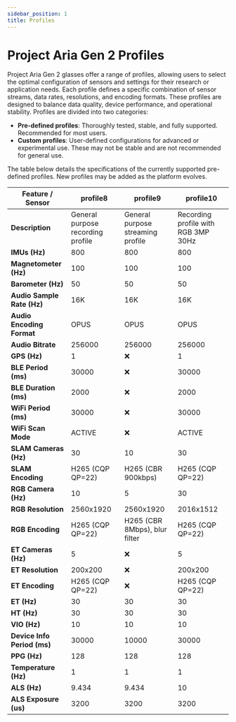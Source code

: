 ```yaml
---
sidebar_position: 1
title: Profiles
---
```

# Project Aria Gen 2 Profiles
Project Aria Gen 2 glasses offer a range of profiles, allowing users to select the optimal configuration of sensors and settings for their research or application needs. Each profile defines a specific combination of sensor streams, data rates, resolutions, and encoding formats. These profiles are designed to balance data quality, device performance, and operational stability.
Profiles are divided into two categories:
- **Pre-defined profiles**: Thoroughly tested, stable, and fully supported. Recommended for most users.
- **Custom profiles**: User-defined configurations for advanced or experimental use. These may not be stable and are not recommended for general use.

The table below details the specifications of the currently supported pre-defined profiles. New profiles may be added as the platform evolves.

| Feature / Sensor         | profile8                            | profile9                             | profile10                                        |
|-------------------------|--------------------------------------|--------------------------------------|--------------------------------------------------|
| **Description**         | General purpose recording profile    | General purpose streaming profile    | Recording profile with RGB 3MP 30Hz              |
| **IMUs (Hz)**           | 800                                  | 800                                  | 800                                              |
| **Magnetometer (Hz)**   | 100                                  | 100                                  | 100                                              |
| **Barometer (Hz)**      | 50                                   | 50                                   | 50                                               |
| **Audio Sample Rate (Hz)**   | 16K                           | 16K                              | 16K                                         |
| **Audio Encoding Format** | OPUS                                 | OPUS                                 | OPUS                                             |
| **Audio Bitrate**       | 256000                               | 256000                               | 256000                                           |
| **GPS (Hz)**            | 1                                    | :x:                                    | 1                                                |
| **BLE Period (ms)**     | 30000                                |:x:                                   | 30000                                            |
| **BLE Duration (ms)**   | 2000                                 |:x:                                   | 2000                                             |
| **WiFi Period (ms)**    | 30000                                |:x:                                   | 30000                                            |
| **WiFi Scan Mode**      | ACTIVE                               |:x:                                   | ACTIVE                                           |
| **SLAM Cameras (Hz)**   | 30                                   | 10                                   | 30                                               |
| **SLAM Encoding**       | H265 (CQP QP=22)                     | H265 (CBR 900kbps)                   | H265 (CQP QP=22)                                 |
| **RGB Camera (Hz)**     | 10                                   | 5                                    | 30                                               |
| **RGB Resolution**      | 2560x1920                            | 2560x1920                            | 2016x1512                                      |
| **RGB Encoding**        | H265 (CQP QP=22)                     | H265 (CBR 8Mbps), blur filter        | H265 (CQP QP=22)                                 |
| **ET Cameras (Hz)**     | 5                                    |:x:                                   | 5                                                |
| **ET Resolution**       | 200x200                              |:x:                                   | 200x200                                          |
| **ET Encoding**         | H265 (CQP QP=22)                     |:x:                                   | H265 (CQP QP=22)                                 |
| **ET (Hz)**             | 30                                   | 30                                   | 30                                               |
| **HT (Hz)**             | 30                                   | 30                                   | 30                                               |
| **VIO (Hz)**            | 10                                   | 10                                   | 10                                               |
| **Device Info Period (ms)** | 30000                            | 10000                                | 30000                                            |
| **PPG (Hz)**            | 128                                  | 128                                  | 128                                              |
| **Temperature (Hz)**    | 1                                    | 1                                    | 1                                                |
| **ALS (Hz)**            | 9.434                                | 9.434                                | 10                                               |
| **ALS Exposure (us)**   | 3200                                 | 3200                                 | 3200                                             |
